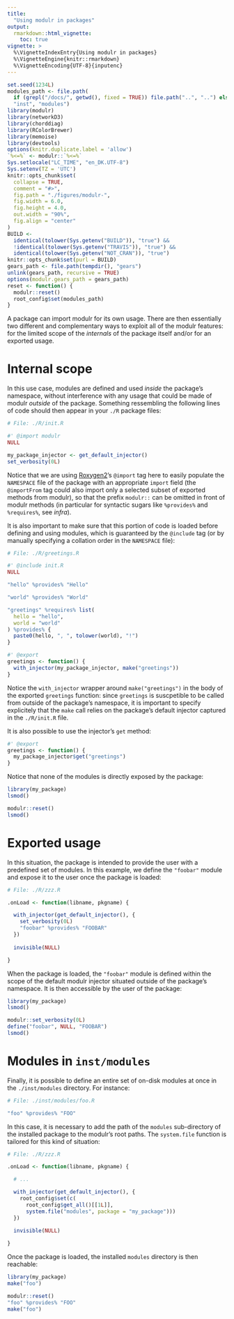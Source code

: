 ```yaml
--- 
title: 
  "Using modulr in packages" 
output: 
  rmarkdown::html_vignette:
    toc: true
vignette: > 
  %\VignetteIndexEntry{Using modulr in packages} 
  %\VignetteEngine{knitr::rmarkdown} 
  %\VignetteEncoding{UTF-8}{inputenc} 
---
```


```r
set.seed(1234L)
modules_path <- file.path(
  if (grepl("/docs/", getwd(), fixed = TRUE)) file.path("..", "..") else "..",
  "inst", "modules")
library(modulr)
library(networkD3)
library(chorddiag)
library(RColorBrewer)
library(memoise)
library(devtools)
options(knitr.duplicate.label = 'allow')
`%<=%` <- modulr::`%<=%`
Sys.setlocale("LC_TIME", "en_DK.UTF-8")
Sys.setenv(TZ = 'UTC')
knitr::opts_chunk$set(
  collapse = TRUE,
  comment = "#>",
  fig.path = "./figures/modulr-",
  fig.width = 6.0,
  fig.height = 4.0,
  out.width = "90%",
  fig.align = "center"
)
BUILD <-
  identical(tolower(Sys.getenv("BUILD")), "true") &&
  !identical(tolower(Sys.getenv("TRAVIS")), "true") &&
  identical(tolower(Sys.getenv("NOT_CRAN")), "true")
knitr::opts_chunk$set(purl = BUILD)
gears_path <- file.path(tempdir(), "gears")
unlink(gears_path, recursive = TRUE)
options(modulr.gears_path = gears_path)
reset <- function() {
  modulr::reset()
  root_config$set(modules_path)
}
```

A package can import modulr for its own usage. There are then essentially two different and complementary ways to exploit all of the modulr features: for the limited scope of the _internals_ of the package itself and/or for an exported usage.

# Internal scope

In this use case, modules are defined and used _inside_ the package's namespace, without interference with any usage that could be made of modulr _outside_ of the package. Something ressembling the following lines of code should then appear in your `./R` package files:

```r
# File: ./R/init.R

#' @import modulr
NULL

my_package_injector <- get_default_injector()
set_verbosity(0L)
```

Notice that we are using [Roxygen2](https://github.com/klutometis/roxygen)'s `@import` tag here to easily populate the `NAMESPACE` file of the package with an appropriate `import` field (the `@importFrom` tag could also import only a selected subset of exported methods from modulr), so that the prefix `modulr::` can be omitted in front of modulr methods (in particular for syntactic sugars like `%provides%` and `%requires%`, see _infra_).

It is also important to make sure that this portion of code is loaded before defining and using modules, which is guaranteed by the `@include` tag (or by manually specifying a collation order in the `NAMESPACE` file):

```r
# File: ./R/greetings.R

#' @include init.R
NULL

"hello" %provides% "Hello"

"world" %provides% "World"

"greetings" %requires% list(
  hello = "hello",
  world = "world"
) %provides% {
  paste0(hello, ", ", tolower(world), "!")
}

#' @export
greetings <- function() {
  with_injector(my_package_injector, make("greetings"))
}
```

Notice the `with_injector` wrapper around `make("greetings")` in the body of the exported `greetings` function: since `greetings` is suscpetible to be called from outside of the package's namespace, it is important to specify explicitely that the `make` call relies on the package's default injector captured in the `./R/init.R` file. 

It is also possible to use the injector's `get` method:

```r
#' @export
greetings <- function() {
  my_package_injector$get("greetings")
}
```

Notice that none of the modules is directly exposed by the package:

```r
library(my_package)
lsmod()
```

```r
modulr::reset()
lsmod()
```


# Exported usage

In this situation, the package is intended to provide the user with a predefined set of modules. In this example, we define the `"foobar"` module and expose it to the user once the package is loaded:

```r
# File: ./R/zzz.R

.onLoad <- function(libname, pkgname) {

  with_injector(get_default_injector(), {
    set_verbosity(0L)
    "foobar" %provides% "FOOBAR"
  })
  
  invisible(NULL)

}
```

When the package is loaded, the `"foobar"` module is defined within the scope of the default modulr injector situated outside of the package's namespace. It is then accessible by the user of the package:

```r
library(my_package)
lsmod()
```

```r
modulr::set_verbosity(0L)
define("foobar", NULL, "FOOBAR")
lsmod()
```

# Modules in `inst/modules`

Finally, it is possible to define an entire set of on-disk modules at once in the `./inst/modules` directory. For instance:

```r
# File: ./inst/modules/foo.R

"foo" %provides% "FOO"
```

In this case, it is necessary to add the path of the `modules` sub-directory of the installed package to the modulr's root paths. The `system.file` function is tailored for this kind of situation:

```r
# File: ./R/zzz.R

.onLoad <- function(libname, pkgname) {

  # ...

  with_injector(get_default_injector(), {
    root_config$set(c(
      root_config$get_all()[[1L]], 
      system.file("modules", package = "my_package")))
  })
  
  invisible(NULL)

}
```

Once the package is loaded, the installed `modules` directory is then reachable:

```r
library(my_package)
make("foo")
```

```r
modulr::reset()
"foo" %provides% "FOO"
make("foo")
```
